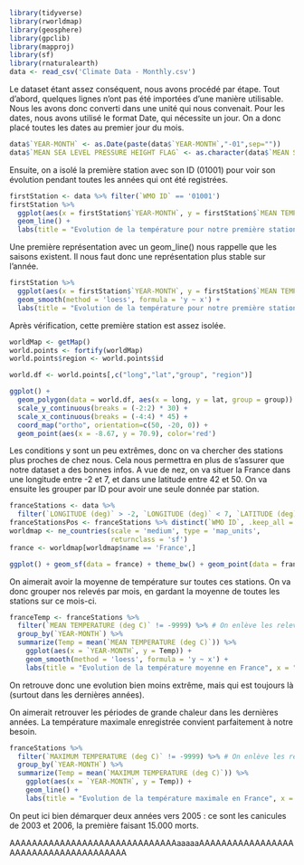 ```r
library(tidyverse)
library(rworldmap)
library(geosphere)
library(gpclib)
library(mapproj)
library(sf)
library(rnaturalearth)
data <- read_csv('Climate Data - Monthly.csv')
```

Le dataset étant assez conséquent, nous avons procédé par étape.
Tout d'abord, quelques lignes n'ont pas été importées d'une manière utilisable. Nous les avons donc converti dans une unité qui nous convenait. Pour les dates, nous avons utilisé le format Date, qui nécessite un jour. On a donc placé toutes les dates au premier jour du mois.

```r
data$`YEAR-MONTH` <- as.Date(paste(data$`YEAR-MONTH`,"-01",sep=""))
data$`MEAN SEA LEVEL PRESSURE HEIGHT FLAG` <- as.character(data$`MEAN SEA LEVEL PRESSURE HEIGHT FLAG`)
```

Ensuite, on a isolé la première station avec son ID (01001) pour voir son évolution pendant toutes les années qui ont été registrées.

```r
firstStation <- data %>% filter(`WMO ID` == '01001')
firstStation %>% 
  ggplot(aes(x = firstStation$`YEAR-MONTH`, y = firstStation$`MEAN TEMPERATURE (deg C)`)) + 
  geom_line() + 
  labs(title = "Evolution de la température pour notre première station", x = "Date", y = "Température moyenne")
```

Une première représentation avec un geom_line() nous rappelle que les saisons existent. Il nous faut donc une représentation plus stable sur l'année.

```r
firstStation %>% 
  ggplot(aes(x = firstStation$`YEAR-MONTH`, y = firstStation$`MEAN TEMPERATURE (deg C)`)) + 
  geom_smooth(method = 'loess', formula = 'y ~ x') +
  labs(title = "Evolution de la température pour notre première station", x = "Date", y = "Température moyenne")
```

Après vérification, cette première station est assez isolée.

```r
worldMap <- getMap()
world.points <- fortify(worldMap)
world.points$region <- world.points$id

world.df <- world.points[,c("long","lat","group", "region")]

ggplot() + 
  geom_polygon(data = world.df, aes(x = long, y = lat, group = group)) +
  scale_y_continuous(breaks = (-2:2) * 30) +
  scale_x_continuous(breaks = (-4:4) * 45) +
  coord_map("ortho", orientation=c(50, -20, 0)) +
  geom_point(aes(x = -8.67, y = 70.9), color='red')
```

Les conditions y sont un peu extrêmes, donc on va chercher des stations plus proches de chez nous. Cela nous permettra en plus de s'assurer que notre dataset a des bonnes infos.
A vue de nez, on va situer la France dans une longitude entre -2 et 7, et dans une latitude entre 42 et 50.
On va ensuite les grouper par ID pour avoir une seule donnée par station.

```r
franceStations <- data %>% 
  filter(`LONGITUDE (deg)` > -2, `LONGITUDE (deg)` < 7, `LATITUDE (deg)` > 42, `LATITUDE (deg)` < 51)
franceStationsPos <- franceStations %>% distinct(`WMO ID`, .keep_all = TRUE)
worldmap <- ne_countries(scale = 'medium', type = 'map_units',
                         returnclass = 'sf')
france <- worldmap[worldmap$name == 'France',]

ggplot() + geom_sf(data = france) + theme_bw() + geom_point(data = franceStationsPos , aes(x = `LONGITUDE (deg)`, y = `LATITUDE (deg)`), color = "blue")
```

On aimerait avoir la moyenne de température sur toutes ces stations. On va donc grouper nos relevés par mois, en gardant la moyenne de toutes les stations sur ce mois-ci.

```r
franceTemp <- franceStations %>%
  filter(`MEAN TEMPERATURE (deg C)` != -9999) %>% # On enlève les relevés sans températures
  group_by(`YEAR-MONTH`) %>%
  summarize(Temp = mean(`MEAN TEMPERATURE (deg C)`)) %>%
    ggplot(aes(x = `YEAR-MONTH`, y = Temp)) + 
    geom_smooth(method = 'loess', formula = 'y ~ x') +
    labs(title = "Evolution de la température moyenne en France", x = "Date", y = "Température moyenne")
```

On retrouve donc une evolution bien moins extrême, mais qui est toujours là (surtout dans les dernières années).

On aimerait retrouver les périodes de grande chaleur dans les dernières années. La température maximale enregistrée convient parfaitement à notre besoin.

```r
franceStations %>%
  filter(`MAXIMUM TEMPERATURE (deg C)` != -9999) %>% # On enlève les relevés sans températures
  group_by(`YEAR-MONTH`) %>%
  summarize(Temp = mean(`MAXIMUM TEMPERATURE (deg C)`)) %>%
    ggplot(aes(x = `YEAR-MONTH`, y = Temp)) + 
    geom_line() +
    labs(title = "Evolution de la température maximale en France", x = "Date", y = "Température moyenne")
```

On peut ici bien démarquer deux années vers 2005 : ce sont les canicules de 2003 et 2006, la première faisant 15.000 morts.

AAAAAAAAAAAAAAAAAAAAAAAAAAAAAAaaaaaAAAAAAAAAAAAAAAAAAAAAAAAAAAAAAAAAAAAAA
